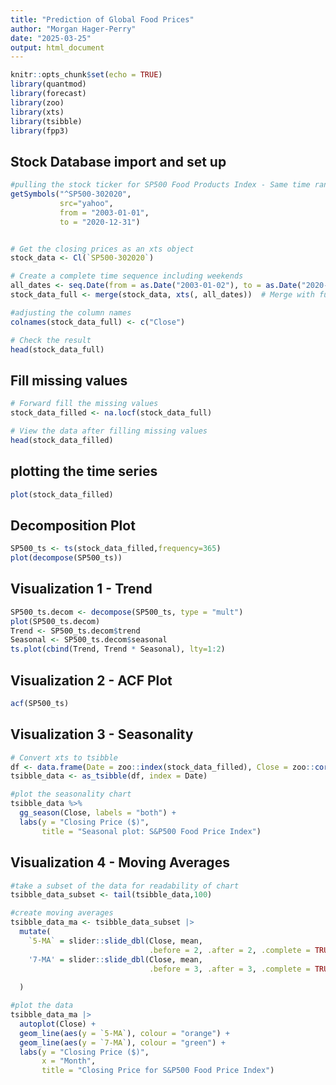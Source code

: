 ```yaml
---
title: "Prediction of Global Food Prices"
author: "Morgan Hager-Perry"
date: "2025-03-25"
output: html_document
---
```


```r
knitr::opts_chunk$set(echo = TRUE)
library(quantmod)
library(forecast)
library(zoo) 
library(xts)
library(tsibble)
library(fpp3)
```

## Stock Database import and set up

```r

#pulling the stock ticker for SP500 Food Products Index - Same time range as other dataset
getSymbols("^SP500-302020",
           src="yahoo",
           from = "2003-01-01",
           to = "2020-12-31")


# Get the closing prices as an xts object
stock_data <- Cl(`SP500-302020`)  

# Create a complete time sequence including weekends
all_dates <- seq.Date(from = as.Date("2003-01-02"), to = as.Date("2020-12-31"), by = "day")
stock_data_full <- merge(stock_data, xts(, all_dates))  # Merge with full date sequence

#adjusting the column names 
colnames(stock_data_full) <- c("Close")

# Check the result
head(stock_data_full)

```

## Fill missing values

```r

# Forward fill the missing values
stock_data_filled <- na.locf(stock_data_full)

# View the data after filling missing values
head(stock_data_filled)

```

## plotting the time series

```r

plot(stock_data_filled)

```

## Decomposition Plot

```r

SP500_ts <- ts(stock_data_filled,frequency=365)
plot(decompose(SP500_ts))

```

## Visualization 1 - Trend

```r

SP500_ts.decom <- decompose(SP500_ts, type = "mult")
plot(SP500_ts.decom)
Trend <- SP500_ts.decom$trend
Seasonal <- SP500_ts.decom$seasonal
ts.plot(cbind(Trend, Trend * Seasonal), lty=1:2)

```

## Visualization 2 - ACF Plot

```r

acf(SP500_ts)

```

## Visualization 3 - Seasonality

```r

# Convert xts to tsibble
df <- data.frame(Date = zoo::index(stock_data_filled), Close = zoo::coredata(stock_data_filled))
tsibble_data <- as_tsibble(df, index = Date)

#plot the seasonality chart
tsibble_data %>%
  gg_season(Close, labels = "both") +
  labs(y = "Closing Price ($)",
       title = "Seasonal plot: S&P500 Food Price Index")

```

## Visualization 4 - Moving Averages

```r

#take a subset of the data for readability of chart
tsibble_data_subset <- tail(tsibble_data,100)

#create moving averages
tsibble_data_ma <- tsibble_data_subset |>
  mutate(
    `5-MA` = slider::slide_dbl(Close, mean,
                               .before = 2, .after = 2, .complete = TRUE),
    '7-MA' = slider::slide_dbl(Close, mean,
                               .before = 3, .after = 3, .complete = TRUE)            
    
  )

#plot the data
tsibble_data_ma |>
  autoplot(Close) +
  geom_line(aes(y = `5-MA`), colour = "orange") +
  geom_line(aes(y = `7-MA`), colour = "green") +
  labs(y = "Closing Price ($)",
       x = "Month",
       title = "Closing Price for S&P500 Food Price Index")

```